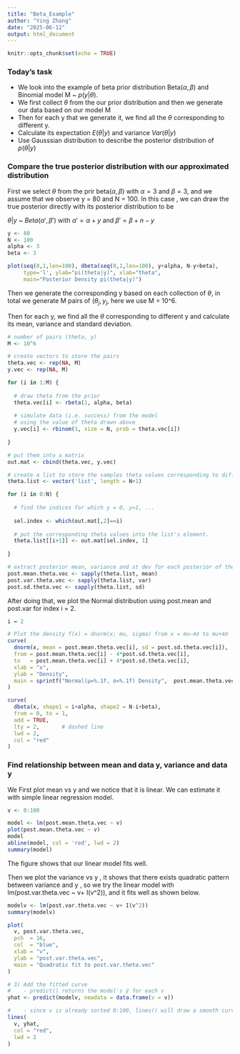 ```yaml
---
title: "Beta_Example"
author: "Ying Zhang"
date: "2025-06-12"
output: html_document
---
```


```r
knitr::opts_chunk$set(echo = TRUE)
```

### Today's task
- We look into the example of beta prior distribution Beta($\alpha, \beta$) and Binomial model M ~ $p(y|\theta)$.
- We first collect $\theta$ from the our prior distribution and then we generate our data based on our model M
- Then for each y that we generate it, we find all the $\theta$ corresponding to different y.
- Calculate its expectation $E(\theta|y)$ and variance $Var(\theta|y)$
- Use Gausssian distribution to describe the posterior distribution of $p(\theta|y)$

### Compare the true posterior distribution with our approximated distribution
First we select $\theta$ from the prir beta($\alpha, \beta$) with $\alpha = 3$ and $\beta = 3$, and we assume that we observe y = 80 and N = 100. In this case , we can draw the true posterior directly with its posterior distribution to be 

$\theta|y$ ~ $Beta(\alpha',\beta')$  with $\alpha' = \alpha +y$ and $\beta' = \beta +n -y$
 
```r
y <- 80
N <- 100
alpha <- 3
beta <- 3

plot(seq(0,1,len=100), dbeta(seq(0,1,len=100), y+alpha, N-y+beta), 
     type='l', ylab="pi(theta|y)", xlab="theta", 
     main="Posterior Density pi(theta|y)")
```

Then we generate the corresponding y based on each collection of $\theta$, in total we generate M pairs of $(\theta_j,y_j$, here we use M = 10^6.

Then for each y, we find all the $\theta$ corresponding to different y and calculate its mean, variance and standard deviation.

```r

# number of pairs (theta, y)
M <- 10^6

# create vectors to store the pairs
theta.vec <- rep(NA, M)
y.vec <- rep(NA, M)

for (i in 1:M) {
  
  # draw theta from the prior
  theta.vec[i] <- rbeta(1, alpha, beta)
  
  # simulate data (i.e. success) from the model 
  # using the value of theta drawn above
  y.vec[i] <- rbinom(1, size = N, prob = theta.vec[i])
  
}

# put them into a matrix
out.mat <- cbind(theta.vec, y.vec)

# create a list to store the samples theta values corresponding to different values of y
theta.list <- vector('list', length = N+1)

for (i in 0:N) {
  
  # find the indices for which y = 0, y=1, ... 
  
  sel.index <- which(out.mat[,2]==i)
  
  # put the corresponding theta values into the list's element. 
  theta.list[[i+1]] <- out.mat[sel.index, 1]
  
}

# extract posterior mean, variance and st dev for each posterior of theta | y 
post.mean.theta.vec <- sapply(theta.list, mean)
post.var.theta.vec <- sapply(theta.list, var)
post.sd.theta.vec <- sapply(theta.list, sd)
```

After doing that, we plot the Normal distribution using post.mean and post.var for index i = 2.


```r

i = 2

# Plot the density f(x) = dnorm(x; mu, sigma) from x = mu−4σ to mu+4σ
curve(
  dnorm(x, mean = post.mean.theta.vec[i], sd = post.sd.theta.vec[i]),
  from = post.mean.theta.vec[i] - 4*post.sd.theta.vec[i],
  to   = post.mean.theta.vec[i] + 4*post.sd.theta.vec[i],
  xlab = "x",
  ylab = "Density",
  main = sprintf("Normal(μ=%.1f, σ=%.1f) Density",  post.mean.theta.vec[i],  post.sd.theta.vec[i])
)

curve(
  dbeta(x, shape1 = i+alpha, shape2 = N-i+beta),
  from = 0, to = 1,
  add = TRUE,
  lty = 2,       # dashed line
  lwd = 2,
  col = "red"
)

```


### Find relationship between mean and data y, variance and data y
We First plot mean vs y and we notice that it is linear. We can estimate it with simple linear regression model.
```r

v <- 0:100

model <- lm(post.mean.theta.vec ~ v)
plot(post.mean.theta.vec ~ v)
model
abline(model, col = 'red', lwd = 2)
summary(model)

```
The figure shows that our linear model fits well.

Then we plot the variance vs y , it shows that there exists quadratic pattern between variance and y , so we try the linear model with lm(post.var.theta.vec ~ v+ I(v^2)), and it fits well as shown below.
```r


modelv <- lm(post.var.theta.vec ~ v+ I(v^2))
summary(modelv)

plot(
  v, post.var.theta.vec,
  pch  = 16,
  col  = "blue",
  xlab = "v",
  ylab = "post.var.theta.vec",
  main = "Quadratic fit to post.var.theta.vec"
)

# 3) Add the fitted curve
#    - predict() returns the model's ŷ for each v
yhat <- predict(modelv, newdata = data.frame(v = v))

#    - since v is already sorted 0:100, lines() will draw a smooth curve
lines(
  v, yhat,
  col = "red",
  lwd = 2
)

```
